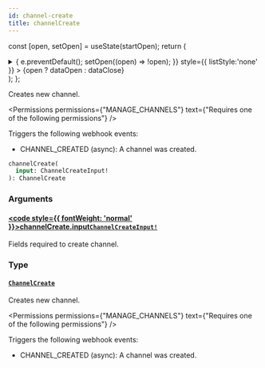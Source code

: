 ```yaml
---
id: channel-create
title: channelCreate
---
```






const [open, setOpen] = useState(startOpen);
return (
<details {...(open ? { open: true } : {})} className="details" style={{ border:'none', boxShadow:'none', background:'var(--ifm-background-color)' }}>
<summary
onClick={(e) => {
e.preventDefault();
setOpen((open) => !open);
}}
style={{ listStyle:'none' }} >
{open ? dataOpen : dataClose}
</summary>
{open && children}
</details>
);
};

Creates new channel.


<Permissions permissions={"MANAGE_CHANNELS"} text={"Requires one of the following permissions"} />


Triggers the following webhook events:

- CHANNEL_CREATED (async): A channel was created.

```graphql
channelCreate(
  input: ChannelCreateInput!
): ChannelCreate
```

### Arguments

#### [<code style={{ fontWeight: 'normal' }}>channelCreate.<b>input</b></code>](#)<Bullet />[`ChannelCreateInput!`](../../../api-reference/channels/inputs/channel-create-input.mdx) <Badge class="badge badge--secondary" text="non-null"/> <Badge class="badge badge--secondary" text="input"/> <Badge class="badge badge--secondary" text="channels"/>

Fields required to create channel.

### Type

#### [`ChannelCreate`](../../../api-reference/channels/objects/channel-create.mdx) <Badge class="badge badge--secondary" text="object"/> <Badge class="badge badge--secondary" text="channels"/>

Creates new channel.


<Permissions permissions={"MANAGE_CHANNELS"} text={"Requires one of the following permissions"} />


Triggers the following webhook events:

- CHANNEL_CREATED (async): A channel was created.

